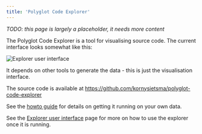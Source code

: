 ```yaml
---
title: 'Polyglot Code Explorer'
---
```


*TODO: this page is largely a placeholder, it needs more content*

The Polyglot Code Explorer is a tool for visualising source code.  The current interface looks somewhat like this:

![Explorer user interface](../../images/explorer_ui.png)

It depends on other tools to generate the data - this is just the visualisation interface.

The source code is available at <https://github.com/kornysietsma/polyglot-code-explorer>

See the [howto guide](/tools/explorer/howto) for details on getting it running on your own data.

See the [Explorer user interface](/tools/explorer/ui) page for more on how to use the explorer once it is running.